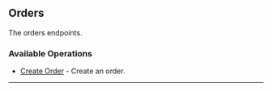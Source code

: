 
## Orders
The orders endpoints.

### Available Operations

* [Create Order](/unity/orders/create_order) - Create an order.

---
<CreateOrder />
